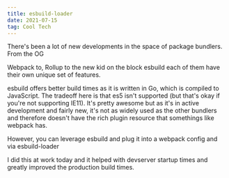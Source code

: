 ```yaml
---
title: esbuild-loader
date: 2021-07-15
tag: Cool Tech
---
```


There's been a lot of new developments in the space of package bundlers. From the OG

<TextLink href="https://webpack.js.org/">Webpack</TextLink>
to, <TextLink href="https://rollupjs.org/">Rollup</TextLink> to the new kid on the
block <TextLink href="https://github.com/evanw/esbuild">esbuild</TextLink> each of
them have their own unique set of features.

esbuild offers better build times as it is written in Go, which is compiled to JavaScript. The tradeoff here
is that es5 isn't supported (but that's okay if you're not supporting IE11). It's pretty awesome but as it's
in active development and fairly new, it's not as widely used as the other bundlers and therefore doesn't have
the rich plugin resource that somethings like webpack has.

However, you can leverage esbuild and plug it into a webpack config and via <TextLink href="https://github.com/privatenumber/esbuild-loader">esbuild-loader</TextLink>

I did this at work today and it helped with devserver startup times and greatly improved the production build times.
